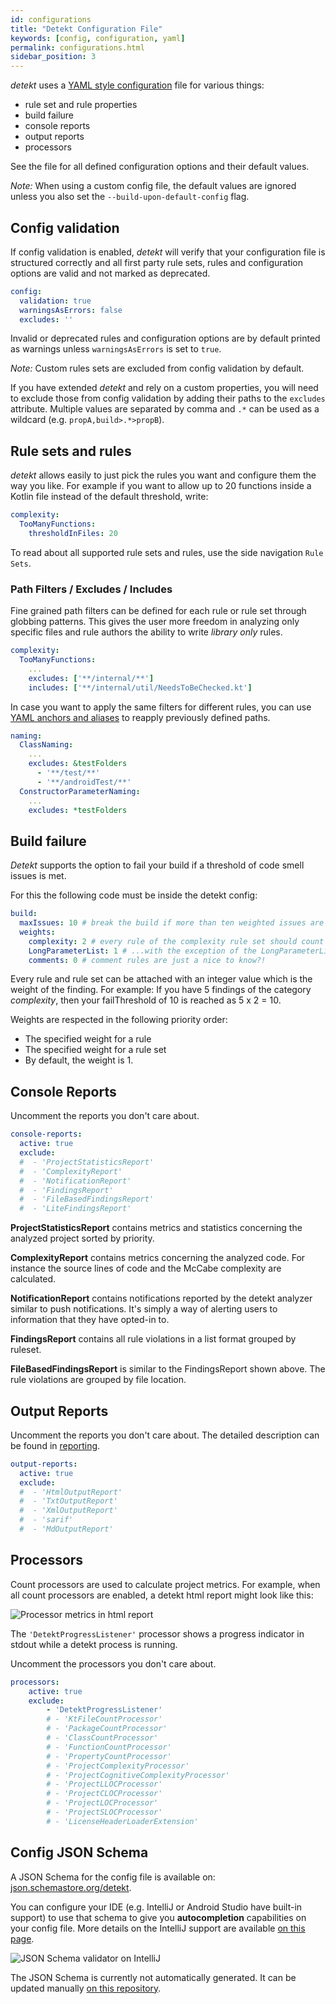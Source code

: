 ```yaml
---
id: configurations
title: "Detekt Configuration File"
keywords: [config, configuration, yaml]
permalink: configurations.html
sidebar_position: 3
---
```



_detekt_ uses a [YAML style configuration](https://yaml.org/spec/1.2/spec.html) file for various things:

- rule set and rule properties
- build failure
- console reports
- output reports
- processors

See the <DefaultConfigurationFile /> file for all defined configuration options and their default values.

_Note:_ When using a custom config file, the default values are ignored unless you also set the `--build-upon-default-config` flag.

## Config validation

If config validation is enabled, _detekt_ will verify that your configuration file is structured correctly and all first party rule sets, rules and configuration options are valid and not marked as deprecated.

```yaml
config:
  validation: true
  warningsAsErrors: false
  excludes: ''
```

Invalid or deprecated rules and configuration options are by default printed as warnings unless `warningsAsErrors` is set to `true`.

_Note:_ Custom rules sets are excluded from config validation by default.

If you have extended _detekt_ and rely on a custom properties, you will need to exclude those from config validation by adding their paths to the `excludes` attribute. Multiple values are separated by comma and `.*` can be used as a wildcard (e.g. `propA,build>.*>propB`).

## Rule sets and rules

_detekt_ allows easily to just pick the rules you want and configure them the way you like.
For example if you want to allow up to 20 functions inside a Kotlin file instead of the default threshold, write:

```yaml
complexity:
  TooManyFunctions:
    thresholdInFiles: 20
```

To read about all supported rule sets and rules, use the side navigation `Rule Sets`.

### Path Filters / Excludes / Includes

Fine grained path filters can be defined for each rule or rule set through globbing patterns.
This gives the user more freedom in analyzing only specific files
and rule authors the ability to write *library only* rules.

```yaml
complexity:
  TooManyFunctions:
    ...
    excludes: ['**/internal/**']
    includes: ['**/internal/util/NeedsToBeChecked.kt']
```

In case you want to apply the same filters for different rules, you can use
[YAML anchors and aliases](https://yaml.org/spec/1.2/spec.html#id2785586) to reapply previously defined paths.

```yaml
naming:
  ClassNaming:
    ...
    excludes: &testFolders
      - '**/test/**'
      - '**/androidTest/**'
  ConstructorParameterNaming:
    ...
    excludes: *testFolders
```

## Build failure

_Detekt_ supports the option to fail your build if a threshold of code smell issues is met.

For this the following code must be inside the detekt config:

```yaml
build:
  maxIssues: 10 # break the build if more than ten weighted issues are found
  weights:
    complexity: 2 # every rule of the complexity rule set should count as if two issues were found...
    LongParameterList: 1 # ...with the exception of the LongParameterList rule.
    comments: 0 # comment rules are just a nice to know?!
```

Every rule and rule set can be attached with an integer value which is the weight of the finding.
For example: If you have 5 findings of the category _complexity_, then your failThreshold of 10 is reached as
5 x 2 = 10. 

Weights are respected in the following priority order:
- The specified weight for a rule
- The specified weight for a rule set
- By default, the weight is 1.

## Console Reports

Uncomment the reports you don't care about.

```yaml
console-reports:
  active: true
  exclude:
  #  - 'ProjectStatisticsReport'
  #  - 'ComplexityReport'
  #  - 'NotificationReport'
  #  - 'FindingsReport'
  #  - 'FileBasedFindingsReport'
  #  - 'LiteFindingsReport'
```

**ProjectStatisticsReport** contains metrics and statistics concerning the analyzed project sorted by priority.

**ComplexityReport** contains metrics concerning the analyzed code. 
For instance the source lines of code and the McCabe complexity are calculated.

**NotificationReport** contains notifications reported by the detekt analyzer similar to push notifications. 
It's simply a way of alerting users to information that they have opted-in to.

**FindingsReport** contains all rule violations in a list format grouped by ruleset.

**FileBasedFindingsReport** is similar to the FindingsReport shown above. 
The rule violations are grouped by file location.

## Output Reports

Uncomment the reports you don't care about. The detailed description can be found in [reporting](reporting.md).

```yaml
output-reports:
  active: true
  exclude:
  #  - 'HtmlOutputReport'
  #  - 'TxtOutputReport'
  #  - 'XmlOutputReport'
  #  - 'sarif'
  #  - 'MdOutputReport'
```


## Processors

Count processors are used to calculate project metrics.
For example, when all count processors are enabled, a detekt html report might look like this:

![Processor metrics in html report](/img/tutorial/processor_metrics_in_html_report.png)

The `'DetektProgressListener'` processor shows a progress indicator in stdout while a detekt process is running.

Uncomment the processors you don't care about.

```yaml
processors:
    active: true
    exclude:
        - 'DetektProgressListener'
        # - 'KtFileCountProcessor'
        # - 'PackageCountProcessor'
        # - 'ClassCountProcessor'
        # - 'FunctionCountProcessor'
        # - 'PropertyCountProcessor'
        # - 'ProjectComplexityProcessor'
        # - 'ProjectCognitiveComplexityProcessor'
        # - 'ProjectLLOCProcessor'
        # - 'ProjectCLOCProcessor'
        # - 'ProjectLOCProcessor'
        # - 'ProjectSLOCProcessor'
        # - 'LicenseHeaderLoaderExtension'
```

## Config JSON Schema

A JSON Schema for the config file is available on: [json.schemastore.org/detekt](https://json.schemastore.org/detekt).

You can configure your IDE (e.g. IntelliJ or Android Studio have built-in support)
to use that schema to give you **autocompletion** capabilities on your config file.
More details on the IntelliJ support are available
[on this page](https://www.jetbrains.com/help/ruby/yaml.html#remote_json).

![JSON Schema validator on IntelliJ](/img/tutorial/json_schema_validator_intellij.png)

The JSON Schema is currently not automatically generated. It can be updated manually [on this repository](https://github.com/SchemaStore/schemastore).
